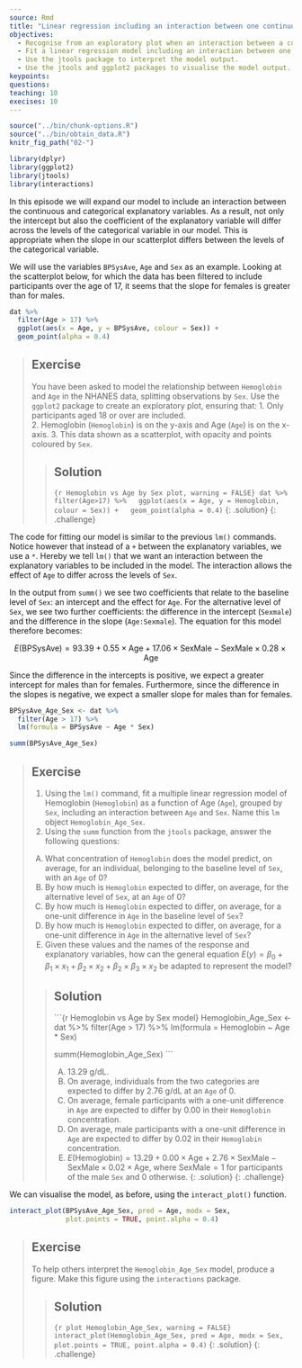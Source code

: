 ---
source: Rmd
title: "Linear regression including an interaction between one continuous and one categorical explanatory variable"
objectives:
  - Recognise from an exploratory plot when an interaction between a continuous and a categorical explanatory variable is appropriate. 
  - Fit a linear regression model including an interaction between one continuous and one categorical explanatory variable using lm().
  - Use the jtools package to interpret the model output. 
  - Use the jtools and ggplot2 packages to visualise the model output.
keypoints:
questions:
teaching: 10
execises: 10
---

```{r, include=FALSE}
source("../bin/chunk-options.R")
source("../bin/obtain_data.R")
knitr_fig_path("02-")

library(dplyr)
library(ggplot2)
library(jtools)
library(interactions)
```

In this episode we will expand our model to include an interaction between the continuous and categorical explanatory variables. As a result, not only the intercept but also the coefficient of the explanatory variable will differ across the levels of the categorical variable in our model. This is appropriate when the slope in our scatterplot differs between the levels of the categorical variable. 

We will use the variables `BPSysAve`, `Age` and `Sex` as an example. Looking at the scatterplot below, for which the data has been filtered to include participants over the age of 17, it seems that the slope for females is greater than for males.   

```{r BPSysAve by Age across Sex plot, warning = FALSE}
dat %>%
  filter(Age > 17) %>%
  ggplot(aes(x = Age, y = BPSysAve, colour = Sex)) +
  geom_point(alpha = 0.4)
```

> ## Exercise  
> You have been asked to model the relationship between `Hemoglobin`
> and `Age` in the NHANES data, splitting observations by `Sex`.
> Use the `ggplot2`
> package to create an exploratory plot, ensuring that:
> 1. Only participants aged 18 or over are included.  
> 2. Hemoglobin (`Hemoglobin`) is on the y-axis and Age (`Age`) is on the 
> x-axis.
> 3. This data shown as a scatterplot, with opacity and points coloured by 
> `Sex`.
>
> > ## Solution
> > 
> > ```{r Hemoglobin vs Age by Sex plot, warning = FALSE}
> > dat %>%
> >   filter(Age>17) %>%
> >   ggplot(aes(x = Age, y = Hemoglobin, colour = Sex)) +
> >   geom_point(alpha = 0.4) 
> > ```
> {: .solution}
{: .challenge}

The code for fitting our model is similar to the previous `lm()` commands. Notice however that instead of a `+` between the explanatory variables, we use a `*`. Hereby we tell `lm()` that we want an interaction between the explanatory variables to be included in the model. The interaction allows the effect of `Age` to differ across the levels of `Sex`. 

In the output from `summ()` we see two coefficients that relate to the baseline level of `Sex`: an intercept and the effect for `Age`. For the alternative level of `Sex`, we see two further coefficients: the difference in the intercept (`Sexmale`) and the difference in the slope (`Age:Sexmale`). The equation for this model therefore becomes:

$$E(\text{BPSysAve}) = 93.39 + 0.55 \times \text{Age} + 17.06 \times \text{SexMale} - \text{SexMale} \times 0.28 \times \text{Age}$$

Since the difference in the intercepts is positive, we expect a greater intercept for males than for females. Furthermore, since the difference in the slopes is negative, we expect a smaller slope for males than for females.  

```{r fit BPSysAve_Age_Sex}
BPSysAve_Age_Sex <- dat %>%
  filter(Age > 17) %>%
  lm(formula = BPSysAve ~ Age * Sex)

summ(BPSysAve_Age_Sex)
```

> ## Exercise  
> 1. Using the `lm()` command, fit a multiple linear regression model of 
> Hemoglobin
> (`Hemoglobin`) as a function of Age (`Age`), grouped by `Sex`, including
> an interaction between `Age` and `Sex`.
> Name this `lm` object `Hemoglobin_Age_Sex`.  
> 2. Using the `summ` function from the `jtools` package, answer the following questions:
>   
> A) What concentration of `Hemoglobin` does the model predict, on average,
> for an individual, belonging to the baseline level of `Sex`,
> with an `Age` of 0?  
> B) By how much is `Hemoglobin` expected to differ, on average, for
> the alternative level of `Sex`, at an `Age` of 0?  
> C) By how much is `Hemoglobin` expected to differ, on average, for
> a one-unit difference in `Age` in the baseline level of `Sex`?  
> D) By how much is `Hemoglobin` expected to differ, on average, for
> a one-unit difference in `Age` in the alternative level of `Sex`?  
> E) Given these values and the names of the response and explanatory
> variables, how can the general equation $E(y) = \beta_0 + {\beta}_1 
> \times x_1 + {\beta}_2 \times x_2 + {\beta}_2 \times {\beta}_3 \times x_2$ be adapted to represent the model? 
>
> > ## Solution
> > 
> > ```{r Hemoglobin vs Age by Sex model}
> > Hemoglobin_Age_Sex <- dat %>%
> >   filter(Age > 17) %>%
> >   lm(formula = Hemoglobin ~ Age * Sex)
> > 
> > summ(Hemoglobin_Age_Sex)
> > ```
> > 
> > A) 13.29 g/dL.    
> > B) On average, individuals from the two categories are expected to differ
> > by 2.76 g/dL at an `Age` of 0.    
> > C) On average, female participants with a one-unit difference in `Age` 
> > are expected to differ by 0.00 in their `Hemoglobin` concentration.  
> > D) On average, male participants with a one-unit difference in `Age` 
> > are expected to differ by 0.02 in their `Hemoglobin` concentration.   
> > E) $E(\text{Hemoglobin}) = 13.29 + 0.00 \times \text{Age} + 2.76 \times \text{SexMale} - \text{SexMale} \times 0.02 \times \text{Age}$, where $\text{SexMale} = 1$ for participants of the male `Sex` and $0$ otherwise.
> {: .solution}
{: .challenge}

We can visualise the model, as before, using the `interact_plot()` function.

```{r visualise BPSYSAve_Age_Sex}
interact_plot(BPSysAve_Age_Sex, pred = Age, modx = Sex,
              plot.points = TRUE, point.alpha = 0.4)
```

> ## Exercise  
> To help others interpret the `Hemoglobin_Age_Sex` model, produce a figure. 
> Make this figure using the `interactions` package.
>
> > ## Solution
> > ```{r plot Hemoglobin_Age_Sex, warning = FALSE}
> > interact_plot(Hemoglobin_Age_Sex, pred = Age, modx = Sex, 
> >               plot.points = TRUE, point.alpha = 0.4)
> > ```
> {: .solution}
{: .challenge}






